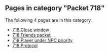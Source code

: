 <!-- DO NOT EDIT BELOW THIS LINE, OR CHANGE THIS COMMENT, CODE AUTOMATICALLY GENERATED BY category.sh -->
== '''Pages in category "Packet 718"''' ==
The following 4 pages are in this category.
* [[718 Close window]]
* [[718 Friends packet]]
* [[718 Player under NPC priority]]
* [[718 Protocol]]
